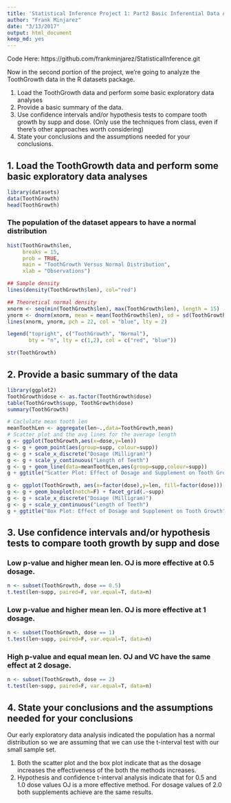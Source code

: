 ```yaml
---
title: 'Statistical Inference Project 1: Part2 Basic Inferential Data Analysis'
author: "Frank Minjarez"
date: "3/13/2017"
output: html_document
keep_md: yes
---
```

Code Here: https://github.com/frankminjarez/StatisticalInference.git

Now in the second portion of the project, we're going to analyze the ToothGrowth data in the R datasets package.

1. Load the ToothGrowth data and perform some basic exploratory data analyses
2. Provide a basic summary of the data.
3. Use confidence intervals and/or hypothesis tests to compare tooth growth by supp and dose. (Only use the techniques from class, even if there's other approaches worth considering)
4. State your conclusions and the assumptions needed for your conclusions.


##  1. Load the ToothGrowth data and perform some basic exploratory data analyses

```r
library(datasets)
data(ToothGrowth)
head(ToothGrowth)
```

### The population of the dataset appears to have a normal distribution

```r
hist(ToothGrowth$len, 
     breaks = 15, 
     prob = TRUE, 
     main = "ToothGrowth Versus Normal Distribution", 
     xlab = "Observations")

## Sample density
lines(density(ToothGrowth$len), col="red")

## Theoretical normal density
xnorm <- seq(min(ToothGrowth$len), max(ToothGrowth$len), length = 15)
ynorm <- dnorm(xnorm, mean = mean(ToothGrowth$len), sd = sd(ToothGrowth$len))
lines(xnorm, ynorm, pch = 22, col = "blue", lty = 2)

legend("topright", c("ToothGrowth", "Normal"), 
       bty = "n", lty = c(1,2), col = c("red", "blue"))

str(ToothGrowth)
```
## 2. Provide a basic summary of the data
```r
library(ggplot2)
ToothGrowth$dose <- as.factor(ToothGrowth$dose)
table(ToothGrowth$supp, ToothGrowth$dose)
summary(ToothGrowth)

# Caclulate mean tooth len
meanToothLen <- aggregate(len~.,data=ToothGrowth,mean)
# Scatter plot and the avg lines for the average length
g <- ggplot(ToothGrowth,aes(x=dose,y=len))
g <- g + geom_point(aes(group=supp, colour=supp))
g <- g + scale_x_discrete("Dosage (Milligram)")
g <- g + scale_y_continuous("Length of Teeth") 
g <- g + geom_line(data=meanToothLen,aes(group=supp,colour=supp))
g + ggtitle("Scatter Plot: Effect of Dosage and Supplement on Tooth Growth")

g <- ggplot(ToothGrowth, aes(x=factor(dose),y=len, fill=factor(dose)))
g <- g + geom_boxplot(notch=F) + facet_grid(.~supp)
g <- g + scale_x_discrete("Dosage (Milligram)")
g <- g + scale_y_continuous("Length of Teeth")
g + ggtitle("Box Plot: Effect of Dosage and Supplement on Tooth Growth")
```

## 3. Use confidence intervals and/or hypothesis tests to compare tooth growth by supp and dose

### Low p-value and higher mean len. OJ is more effective at 0.5 dosage.
```r

n <- subset(ToothGrowth, dose == 0.5)
t.test(len~supp, paired=F, var.equal=T, data=n)
```


### Low p-value and higher mean len. OJ is more effective at 1 dosage.
```r
n <- subset(ToothGrowth, dose == 1)
t.test(len~supp, paired=F, var.equal=T, data=n)
```

### High p-value and equal mean len. OJ and VC have the same effect at 2 dosage.

```r
n <- subset(ToothGrowth, dose == 2)
t.test(len~supp, paired=F, var.equal=T, data=n)
```

## 4. State your conclusions and the assumptions needed for your conclusions

Our early exploratory data analysis indicated the population has a normal distribution so we are assuming that we can use the t-interval test with our small sample set.

1. Both the scatter plot and the box plot indicate that as the dosage increases the effectiveness of the both the methods increases.
2. Hypothesis and confidence t-interval analysis indicate that for 0.5 and 1.0 dose values OJ is a more effective method. For dosage values of 2.0 both supplements achieve are the same results.

```r
```